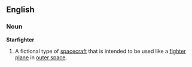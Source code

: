 ==English==
===Noun===
{{wikipedia}}
'''Starfighter'''
# A fictional type of [[spacecraft]] that is intended to be used like a [[fighter plane]] in [[outer space]].